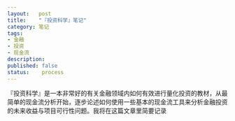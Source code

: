 ```yaml
---
layout:   post
title:    "『投资科学』笔记"
category: 笔记 
tags:     
- 金融
- 投资
- 现金流
description: 
published: false
status:    process
---
```


『投资科学』是一本非常好的有关金融领域内如何有效进行量化投资的教材，从最简单的现金流分析开始，逐步论述如何使用一些基本的现金流工具来分析金融投资的未来收益与项目可行性问题。我将在这篇文章里简要记录


